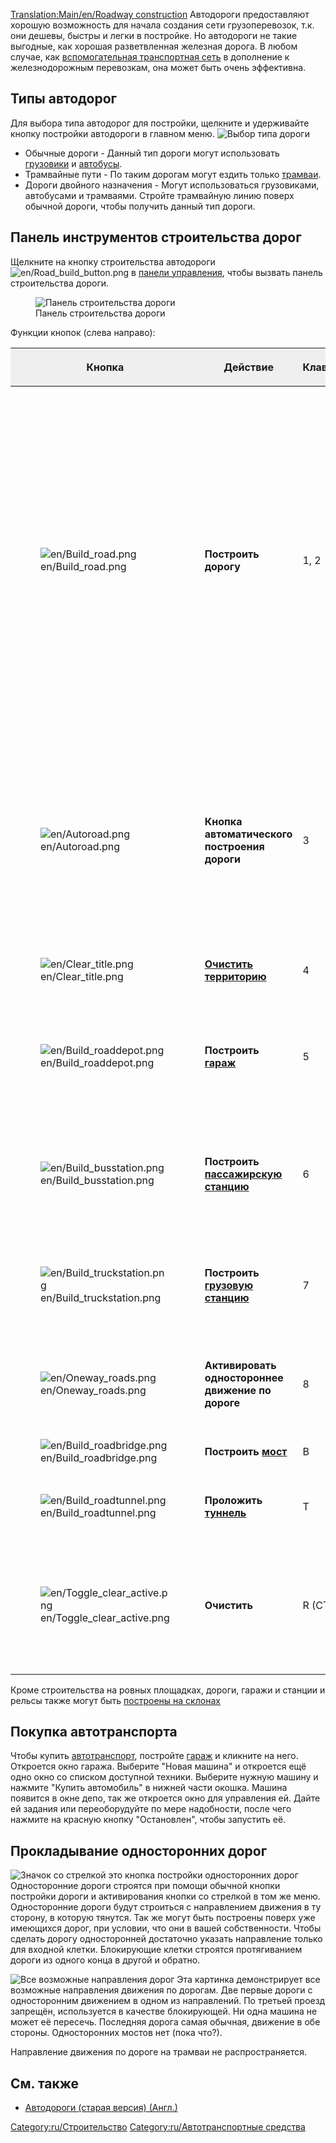[[Translation:Main/en/Roadway construction]]{{en/-}}{{ru/Оглавление}}
Автодороги предоставляют хорошую возможность для начала создания сети грузоперевозок, т.к. они дешевы, быстры и легки в постройке. Но автодороги не такие выгодные, как хорошая разветвленная железная дорога. В любом случае, как  [[Main/en/feeder service|вспомогательная транспортная сеть]] в дополнение к железнодорожным перевозкам, она может быть очень эффективна. 

==Типы автодорог==
Для выбора типа автодорог для постройки, щелкните и удерживайте кнопку постройки автодороги в главном меню.
[[File:ru/Roadmenu.png|none|frame|Выбор типа дороги]]
* Обычные дороги - Данный тип дороги могут использовать [[Main/ru/Автотранспорт|грузовики]] и [[Main/ru/Автобус|автобусы]].
* Трамвайные пути - По таким дорогам могут ездить только [[Main/ru/Трамваи|трамваи]].
* Дороги двойного назначения - Могут использоваться грузовиками, автобусами и трамваями.  Стройте трамвайную линию поверх обычной дороги, чтобы получить данный тип дороги.

==Панель инструментов строительства дорог==
Щелкните на кнопку строительства автодороги [[File:en/Road build button.png]] в [[Main/en/Интерфейс игры/Ru#Панель управления|панели управления]], чтобы вызвать панель строительства дороги.

[[File:ru/Road construction.png|none|frame|Панель строительства дороги]]

Функции кнопок (слева направо):
{|border="2" width="auto" cellspacing="4" cellpadding="3" rules="all" style="margin:1em 1em 1em 0; border:solid 1px #AAAAAA;"
!width='46' style="background:#efefef;"|Кнопка
!width='150' style="background:#efefef;"|Действие
!style="background:#efefef;"|Клавиша
!style="background:#efefef;"|Описание
|-
|[[File:en/Build road.png]]
|'''Построить дорогу'''||1, 2||Строит дорогу в выбранном направлении; нужно щелкнуть на местности и тащить указатель. Замечание: работает с разрешением в половину клетки. Если вы щелкните на правую половину клетки и потащите вправо, то дорога начнется с половины клетки. То же самое относится и к концу клетки.
|-
|[[File:en/Autoroad.png]]||'''Кнопка автоматического построения дороги'''||3|| Очень эффективный инструмент для постройки дорог в любом направлении (может показаться довольно сложным поначалу). Если зажать Ctrl, то очень легко стирает дорогу. 
|-
|[[File:en/Clear title.png]]||'''[[Main/ru/Ландшафтный дизайн|Очистить территорию]]'''||4||Сносит все на клетке.
|-
|[[File:en/Build roaddepot.png]]||'''Построить [[Main/ru/Депо|гараж]]'''||5||Открывает окно постройки гаража с различной ориентацией по сторонам света.
|-
|[[File:en/Build busstation.png]]||'''Построить [[Main/ru/Станции|пассажирскую станцию]]'''||6||Открывает окно для постройки автобусных остановок различной конфигурации.
|-
|[[File:en/Build truckstation.png]]||'''Построить [[Main/ru/Станции|грузовую станцию]]'''||7||Открывает окно для постройки грузовых станций различной конфигурации.
|-
|[[File:en/Oneway roads.png]]||'''Активировать одностороннее движение по дороге'''||8||Позволяет создать дороги с односторонним движением.
|-
|[[File:en/Build roadbridge.png]]||'''Построить [[Main/ru/Мосты|мост]]'''||B||Позволяет создать мост.
|-
|[[File:en/Build roadtunnel.png]]||'''Проложить [[Main/ru/Туннели|туннель]]'''||T||Позволяет построить туннель.
|-
|[[File:en/Toggle clear active.png]]||'''Очистить'''||R (CTRL)||Выбрать другой инструмент и очистить этот участок. Состояние также меняется при нажатом Ctrl.
|}

Кроме строительства на ровных площадках, дороги, гаражи и станции и рельсы также могут быть [[Main/ru/Строить на склонах|построены на склонах]]

==Покупка автотранспорта==
Чтобы купить [[Main/ru/Автотранспорт|автотранспорт]], постройте [[Main/ru/Депо|гараж]] и кликните на него. Откроется окно гаража. Выберите "Новая машина" и откроется ещё одно окно со списком доступной техники. Выберите нужную машину и нажмите "Купить автомобиль" в нижней части окошка. Машина появится в окне депо, так же откроется окно для управления ей. Дайте ей задания или переоборудуйте по мере надобности, после чего нажмите на красную кнопку "Остановлен", чтобы запустить её.

==Прокладывание односторонних дорог==
[[File:ru/Oneway.png|right|frame|Значок со стрелкой это кнопка постройки односторонних дорог]]
Односторонние дороги строятся при помощи обычной кнопки постройки дороги и активирования кнопки со стрелкой в том же меню. Односторонние дороги будут строиться с направлением движения в ту сторону, в которую тянутся. Так же могут быть построены поверх уже имеющихся дорог, при условии, что они в вашей собственности. Чтобы сделать дорогу односторонней достаточно указать направление только для входной клетки. Блокирующие клетки строятся протягиванием дороги из одного конца в другой и обратно.

[[File:en/Oneways.png|left|frame|Все возможные направления дорог]]
Эта картинка демонстрирует все возможные направления движения по дорогам. Две первые дороги с односторонним движением в одном из направлений. По третьей проезд запрещён, используется в качестве блокирующей. Ни одна машина не может её пересечь. Последняя дорога самая обычная, движение в обе стороны. Односторонних мостов нет (пока что?).

Направление движения по дороге на трамваи не распространяется.

==См. также==
*[[Main/en/Road Construction:Old|Автодороги (старая версия) (Англ.)]]

[[Category:ru/Строительство]]
[[Category:ru/Автотранспортные средства]]